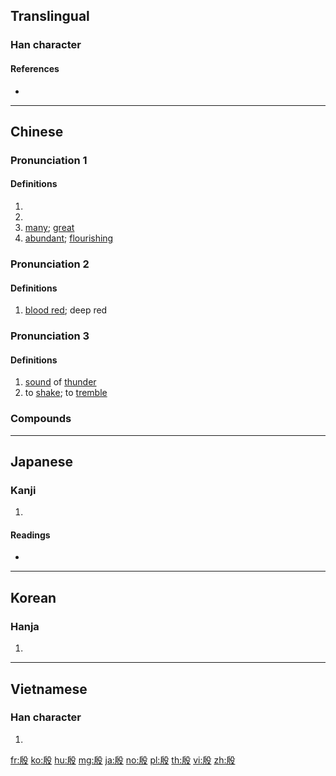 {{also|慇}}
==Translingual==

===Han character===
{{Han char|rn=79|rad=殳|as=06|sn=10|four=27247|canj=HSHNE|ids=⿰㐆殳}}

====References====
* {{Han ref|kx=0585.020|dkj=16627|dj=0977.190|hdz=32156.040|uh=6BB7|ud=27575|bh=AEEF|bd=44783}}

----

==Chinese==
{{zh-forms}}

===Pronunciation 1===
{{zh-pron
|m=yīn
|c=jan1
|w=1in
|mc=1
|oc=2+3+4,2
|ma=
|cat=n,pn,a
}}

====Definitions====
{{zh-hanzi}}

# {{zh-alt-name|商|{{w|Shang Dynasty}}}}
# {{surname|lang=zh}}
# [[many]]; [[great]]
# [[abundant]]; [[flourishing]]

===Pronunciation 2===
{{zh-pron
|m=yān
|c=jin1,aan1
|w=1e
|mc=2
|oc=1,1
|ma=
|cat=a
}}

====Definitions====
{{zh-hanzi}}

# [[blood red]]; deep red

===Pronunciation 3===
{{zh-pron
|m=yǐn
|c=jan2
|w=2in
|ma=
|cat=a,v
}}

====Definitions====
{{zh-hanzi}}

# [[sound]] of [[thunder]]
# to [[shake]]; to [[tremble]]

===Compounds===
{{zh-der|加二殷勤|家徒甚殷|桓殷危語|殷其靁|殷切|殷勤|殷同|殷商|殷墟|殷墟卜辭|殷墟書契|殷天動地|殷天震地|殷契|殷富|殷實|殷師牛鬥|殷憂|殷憂啟聖|殷文存|殷有三仁|殷望|殷榘|殷正|殷武|殷殷|殷殷勤勤|殷殷屯屯|殷殷田田|殷民阜利|殷民阜財|殷浩|殷浩書空|殷渥|殷湯|殷然|殷盛|殷盤|殷盼|殷紅|殷薦|殷見|殷軫|殷轔|殷鋼|殷鑑|殷鑑不遠|殷鑒|殷鑒不遠|殷阜|殷頑|民殷國富|民殷財阜|獻殷勤}}

----

==Japanese==

===Kanji===
{{ja-kanji|grade=|rs=殳06}}

# {{defn|lang=ja|sort=殳06}}

====Readings====
* {{ja-readings|on=[[いん]] (in), [[あん]] (an)|kun=[[さかん]] (sakan)}}

----

==Korean==

===Hanja===
{{ko-hanja|hangeul=[[은]], [[안]]|eumhun=|rv=eun, an|mr=ŭn, an|y=un, an}}

# {{defn|lang=ko|sort=殳06}}

----

==Vietnamese==

===Han character===
{{vi-hantu|[[ân]]|rs=殳06}}

# {{defn|lang=vi|sort=殳06}}

[[fr:殷]]
[[ko:殷]]
[[hu:殷]]
[[mg:殷]]
[[ja:殷]]
[[no:殷]]
[[pl:殷]]
[[th:殷]]
[[vi:殷]]
[[zh:殷]]